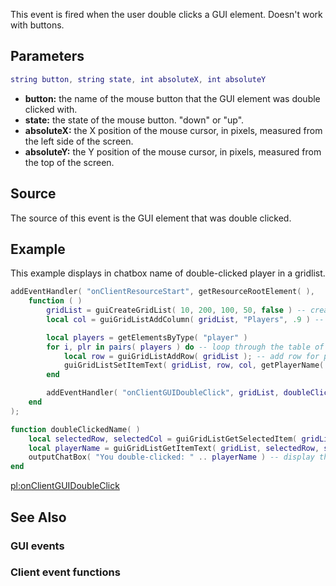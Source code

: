 {{Client event}}
 
This event is fired when the user double clicks a GUI element. Doesn't work with buttons.

==Parameters== 
<syntaxhighlight lang="lua">
string button, string state, int absoluteX, int absoluteY
</syntaxhighlight>
*'''button:''' the name of the mouse button that the GUI element was double clicked with.
*'''state:''' the state of the mouse button. "down" or "up".
*'''absoluteX:''' the X position of the mouse cursor, in pixels, measured from the left side of the screen.
*'''absoluteY:''' the Y position of the mouse cursor, in pixels, measured from the top of the screen.

==Source==
The source of this event is the GUI element that was double clicked.

==Example== 
This example displays in chatbox name of double-clicked player in a gridlist.
<syntaxhighlight lang="lua">
addEventHandler( "onClientResourceStart", getResourceRootElement( ),
    function ( )
        gridList = guiCreateGridList( 10, 200, 100, 50, false ) -- create a gridlist
        local col = guiGridListAddColumn( gridList, "Players", .9 ) -- add "Players" column

        local players = getElementsByType( "player" )
        for i, plr in pairs( players ) do -- loop through the table of players
            local row = guiGridListAddRow( gridList ); -- add row for player
            guiGridListSetItemText( gridList, row, col, getPlayerName( plr ), false, false ) -- change the text of the added row
        end

        addEventHandler( "onClientGUIDoubleClick", gridList, doubleClickedName, false )
    end
);

function doubleClickedName( )
    local selectedRow, selectedCol = guiGridListGetSelectedItem( gridList ); -- get double clicked item in the gridlist
    local playerName = guiGridListGetItemText( gridList, selectedRow, selectedCol ) -- get its text
    outputChatBox( "You double-clicked: " .. playerName ) -- display the text taken from gridlist
end
</syntaxhighlight>

[[/pl:onClientGUIDoubleClick.md|pl:onClientGUIDoubleClick]]

==See Also==
===GUI events===
{{GUI_events}}
===Client event functions===
{{Client_event_functions}}